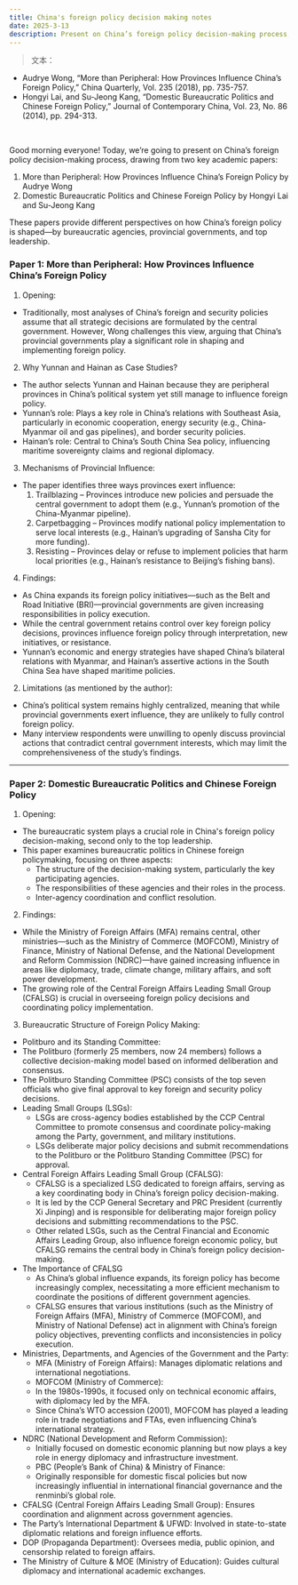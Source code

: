 ```yaml
---
title: China's foreign policy decision making notes
date: 2025-3-13
description: Present on China’s foreign policy decision-making process, drawing from two key academic papers.
---
```

> 文本：
- Audrye Wong, “More than Peripheral: How Provinces Influence China’s Foreign Policy,” China Quarterly, Vol. 235 (2018), pp. 735-757.
- Hongyi Lai, and Su-Jeong Kang, “Domestic Bureaucratic Politics and Chinese Foreign Policy,” Journal of Contemporary China, Vol. 23, No. 86 (2014), pp. 294-313.
<br/>

Good morning everyone! Today, we’re going to present on China’s foreign policy decision-making process, drawing from two key academic papers:

1. More than Peripheral: How Provinces Influence China’s Foreign Policy by Audrye Wong
2. Domestic Bureaucratic Politics and Chinese Foreign Policy by Hongyi Lai and Su-Jeong Kang

These papers provide different perspectives on how China’s foreign policy is shaped—by bureaucratic agencies, provincial governments, and top leadership.

### Paper 1: More than Peripheral: How Provinces Influence China’s Foreign Policy

1. Opening:
- Traditionally, most analyses of China’s foreign and security policies assume that all strategic decisions are formulated by the central government. However, Wong challenges this view, arguing that China’s provincial governments play a significant role in shaping and implementing foreign policy.

2. Why Yunnan and Hainan as Case Studies?
- The author selects Yunnan and Hainan because they are peripheral provinces in China’s political system yet still manage to influence foreign policy.
- Yunnan’s role: Plays a key role in China’s relations with Southeast Asia, particularly in economic cooperation, energy security (e.g., China-Myanmar oil and gas pipelines), and border security policies.
- Hainan’s role: Central to China’s South China Sea policy, influencing maritime sovereignty claims and regional diplomacy.
    
3. Mechanisms of Provincial Influence:
- The paper identifies three ways provinces exert influence:
	1. Trailblazing – Provinces introduce new policies and persuade the central government to adopt them (e.g., Yunnan’s promotion of the China-Myanmar pipeline).
    2. Carpetbagging – Provinces modify national policy implementation to serve local interests (e.g., Hainan’s upgrading of Sansha City for more funding).
    3. Resisting – Provinces delay or refuse to implement policies that harm local priorities (e.g., Hainan’s resistance to Beijing’s fishing bans).
4. Findings:
- As China expands its foreign policy initiatives—such as the Belt and Road Initiative (BRI)—provincial governments are given increasing responsibilities in policy execution.
- While the central government retains control over key foreign policy decisions, provinces influence foreign policy through interpretation, new initiatives, or resistance.
- Yunnan’s economic and energy strategies have shaped China’s bilateral relations with Myanmar, and Hainan’s assertive actions in the South China Sea have shaped maritime policies.

2. Limitations (as mentioned by the author):
- China’s political system remains highly centralized, meaning that while provincial governments exert influence, they are unlikely to fully control foreign policy.
- Many interview respondents were unwilling to openly discuss provincial actions that contradict central government interests, which may limit the comprehensiveness of the study’s findings.
---

### Paper 2: Domestic Bureaucratic Politics and Chinese Foreign Policy

1. Opening:
- The bureaucratic system plays a crucial role in China's foreign policy decision-making, second only to the top leadership.
- This paper examines bureaucratic politics in Chinese foreign policymaking, focusing on three aspects:
	- The structure of the decision-making system, particularly the key participating agencies.
	- The responsibilities of these agencies and their roles in the process.
	- Inter-agency coordination and conflict resolution.

2. Findings:
- While the Ministry of Foreign Affairs (MFA) remains central, other ministries—such as the Ministry of Commerce (MOFCOM), Ministry of Finance, Ministry of National Defense, and the National Development and Reform Commission (NDRC)—have gained increasing influence in areas like diplomacy, trade, climate change, military affairs, and soft power development.
- The growing role of the Central Foreign Affairs Leading Small Group (CFALSG) is crucial in overseeing foreign policy decisions and coordinating policy implementation.

3. Bureaucratic Structure of Foreign Policy Making:
- Politburo and its Standing Committee:
- The Politburo (formerly 25 members, now 24 members) follows a collective decision-making model based on informed deliberation and consensus.
- The Politburo Standing Committee (PSC) consists of the top seven officials who give final approval to key foreign and security policy decisions.
- Leading Small Groups (LSGs):
	- LSGs are cross-agency bodies established by the CCP Central Committee to promote consensus and coordinate policy-making among the Party, government, and military institutions.
	- LSGs deliberate major policy decisions and submit recommendations to the Politburo or the Politburo Standing Committee (PSC) for approval.
- Central Foreign Affairs Leading Small Group (CFALSG):
	- CFALSG is a specialized LSG dedicated to foreign affairs, serving as a key coordinating body in China’s foreign policy decision-making.
	- It is led by the CCP General Secretary and PRC President (currently Xi Jinping) and is responsible for deliberating major foreign policy decisions and submitting recommendations to the PSC.
	- Other related LSGs, such as the Central Financial and Economic Affairs Leading Group, also influence foreign economic policy, but CFALSG remains the central body in China’s foreign policy decision-making.
- The Importance of CFALSG
	- As China’s global influence expands, its foreign policy has become increasingly complex, necessitating a more efficient mechanism to coordinate the positions of different government agencies.
	- CFALSG ensures that various institutions (such as the Ministry of Foreign Affairs (MFA), Ministry of Commerce (MOFCOM), and Ministry of National Defense) act in alignment with China’s foreign policy objectives, preventing conflicts and inconsistencies in policy execution.
- Ministries, Departments, and Agencies of the Government and the Party:
	- MFA (Ministry of Foreign Affairs): Manages diplomatic relations and international negotiations.
	- MOFCOM (Ministry of Commerce):
	- In the 1980s-1990s, it focused only on technical economic affairs, with diplomacy led by the MFA.
	- Since China’s WTO accession (2001), MOFCOM has played a leading role in trade negotiations and FTAs, even influencing China’s international strategy.
- NDRC (National Development and Reform Commission):
	- Initially focused on domestic economic planning but now plays a key role in energy diplomacy and infrastructure investment.
	- PBC (People’s Bank of China) & Ministry of Finance:
	- Originally responsible for domestic fiscal policies but now increasingly influential in international financial governance and the renminbi’s global role.
- CFALSG (Central Foreign Affairs Leading Small Group): Ensures coordination and alignment across government agencies.
- The Party’s International Department & UFWD: Involved in state-to-state diplomatic relations and foreign influence efforts.
- DOP (Propaganda Department): Oversees media, public opinion, and censorship related to foreign affairs.
- The Ministry of Culture & MOE (Ministry of Education): Guides cultural diplomacy and international academic exchanges.
